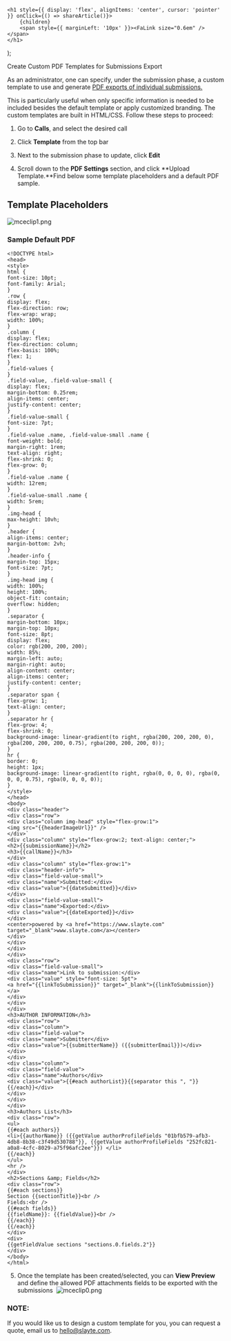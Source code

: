 
    <h1 style={{ display: 'flex', alignItems: 'center', cursor: 'pointer' }} onClick={() => shareArticle()}>
        {children} 
        <span style={{ marginLeft: '10px' }}><FaLink size="0.6em" /></span>
    </h1>
);

<ToastContainer />

<ClickableTitle>Create Custom PDF Templates for Submissions Export</ClickableTitle>


As an administrator, one can specify, under the submission phase, a custom template to use and generate [PDF exports of individual submissions.](https://docs-for-customers.slayte.com/hc/en-us/articles/115009676927)


This is particularly useful when only specific information is needed to be included besides the default template or apply customized branding. The custom templates are built in HTML/CSS. Follow these steps to proceed:


1. Go to **Calls**, and select the desired call


2. Click **Template** from the top bar 


3. Next to the submission phase to update, click **Edit**


4. Scroll down to the **PDF Settings** section, and click **Upload Template.**Find below some template placeholders and a default PDF sample.


## Template Placeholders

![mceclip1.png](../../../resources/article-images/12702004234003-Create-Custom-PDF-Templates-for-Submissions-Export_2.png)


### Sample Default PDF




```
<!DOCTYPE html>  
<head>  
<style>  
html {  
font-size: 10pt;  
font-family: Arial;  
}  
.row {  
display: flex;  
flex-direction: row;  
flex-wrap: wrap;  
width: 100%;  
}  
.column {  
display: flex;  
flex-direction: column;  
flex-basis: 100%;  
flex: 1;  
}  
.field-values {  
}  
.field-value, .field-value-small {  
display: flex;  
margin-bottom: 0.25rem;  
align-items: center;  
justify-content: center;  
}  
.field-value-small {  
font-size: 7pt;  
}  
.field-value .name, .field-value-small .name {  
font-weight: bold;  
margin-right: 1rem;  
text-align: right;  
flex-shrink: 0;  
flex-grow: 0;  
}  
.field-value .name {  
width: 12rem;  
}  
.field-value-small .name {  
width: 5rem;  
}  
.img-head {  
max-height: 10vh;  
}  
.header {  
align-items: center;  
margin-bottom: 2vh;  
}  
.header-info {  
margin-top: 15px;  
font-size: 7pt;  
}  
.img-head img {  
width: 100%;  
height: 100%;  
object-fit: contain;  
overflow: hidden;  
}  
.separator {  
margin-bottom: 10px;  
margin-top: 10px;  
font-size: 8pt;  
display: flex;  
color: rgb(200, 200, 200);  
width: 85%;  
margin-left: auto;  
margin-right: auto;  
align-content: center;  
align-items: center;  
justify-content: center;  
}  
.separator span {  
flex-grow: 1;  
text-align: center;  
}  
.separator hr {  
flex-grow: 4;  
flex-shrink: 0;  
background-image: linear-gradient(to right, rgba(200, 200, 200, 0), rgba(200, 200, 200, 0.75), rgba(200, 200, 200, 0));  
}  
hr {  
border: 0;  
height: 1px;  
background-image: linear-gradient(to right, rgba(0, 0, 0, 0), rgba(0, 0, 0, 0.75), rgba(0, 0, 0, 0));  
}  
</style>  
</head>  
<body>  
<div class="header">  
<div class="row">  
<div class="column img-head" style="flex-grow:1">  
<img src="{{headerImageUrl}}" />  
</div>`  
<div class="column" style="flex-grow:2; text-align: center;">  
<h2>{{submissionName}}</h2>  
<h3>{{callName}}</h3>  
</div>  
<div class="column" style="flex-grow:1">  
<div class="header-info">  
<div class="field-value-small">  
<div class="name">Submitted:</div>  
<div class="value">{{dateSubmitted}}</div>  
</div>  
<div class="field-value-small">  
<div class="name">Exported:</div>  
<div class="value">{{dateExported}}</div>  
</div>  
<center>powered by <a href="https://www.slayte.com" target="_blank">www.slayte.com</a></center>  
</div>  
</div>  
</div>  
</div>  
<div class="row">  
<div class="field-value-small">  
<div class="name">Link to submission:</div>  
<div class="value" style="font-size: 5pt">  
<a href="{{linkToSubmission}}" target="_blank">{{linkToSubmission}}</a>  
</div>  
</div>  
</div>  
<h3>AUTHOR INFORMATION</h3>  
<div class="row">  
<div class="column">  
<div class="field-value">  
<div class="name">Submitter</div>  
<div class="value">{{submitterName}} ({{submitterEmail}})</div>  
</div>  
</div>  
<div class="column">  
<div class="field-value">  
<div class="name">Authors</div>  
<div class="value">{{#each authorList}}{{separator this ", "}}{{/each}}</div>  
</div>  
</div>  
</div>  
<h3>Authors List</h3>  
<div class="row">  
<ul>  
{{#each authors}}  
<li>{{authorName}} ({{getValue authorProfileFields "01bfb579-afb3-4db8-8b38-c3f49d530788"}}, {{getValue authorProfileFields "252fc821-a0a8-4cfc-8029-a75f96afc2ee"}}) </li>  
{{/each}}  
</ul>  
<hr />  
</div>  
<h2>Sections &amp; Fields</h2>  
<div class="row">  
{{#each sections}}  
Section {{sectionTitle}}<br />  
Fields:<br />  
{{#each fields}}  
{{fieldName}}: {{fieldValue}}<br />  
{{/each}}  
{{/each}}  
</div>   
<div>  
{{getFieldValue sections "sections.0.fields.2"}}  
</div>  
</body>  
</html>
```



5. Once the template has been created/selected, you can **View Preview** and define the allowed PDF attachments fields to be exported with the submissions 
![mceclip0.png](../../../resources/article-images/12702004234003-Create-Custom-PDF-Templates-for-Submissions-Export_1.png)

### **NOTE:** 

If you would like us to design a custom template for you, you can request a quote, email us to hello@slayte.com.

